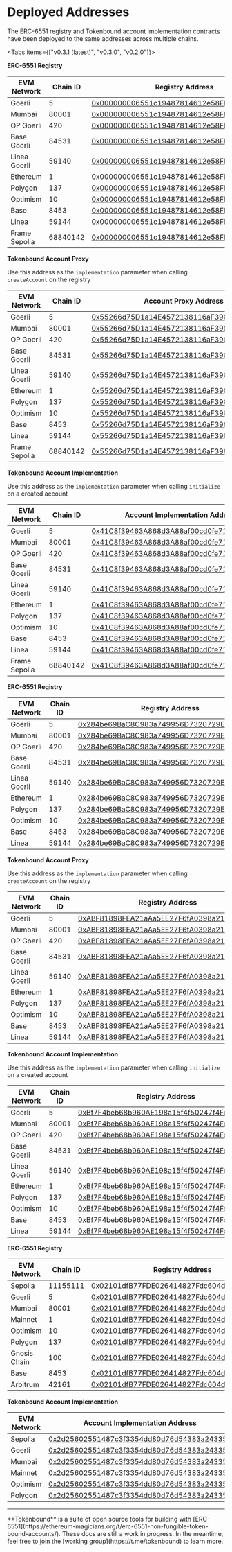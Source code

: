 
# Deployed Addresses

The ERC-6551 registry and Tokenbound account implementation contracts have been deployed to the same addresses across multiple chains.

<Tabs items={["v0.3.1 (latest)", "v0.3.0", "v0.2.0"]}>
  <Tab>

**ERC-6551 Registry**

| EVM Network   | Chain ID | Registry Address                                                                                                                      |
| ------------- | -------- | ------------------------------------------------------------------------------------------------------------------------------------- |
| Goerli        | 5        | [0x000000006551c19487814612e58FE06813775758](https://goerli.etherscan.io/address/0x000000006551c19487814612e58FE06813775758)          |
| Mumbai        | 80001    | [0x000000006551c19487814612e58FE06813775758](https://mumbai.polygonscan.com/address/0x000000006551c19487814612e58FE06813775758)       |
| OP Goerli     | 420      | [0x000000006551c19487814612e58FE06813775758](https://goerli-optimism.etherscan.io/address/0x000000006551c19487814612e58FE06813775758) |
| Base Goerli   | 84531    | [0x000000006551c19487814612e58FE06813775758](https://goerli.basescan.org/address/0x000000006551c19487814612e58FE06813775758)          |
| Linea Goerli  | 59140    | [0x000000006551c19487814612e58FE06813775758](https://goerli.lineascan.build/address/0x000000006551c19487814612e58FE06813775758)       |
| Ethereum      | 1        | [0x000000006551c19487814612e58FE06813775758](https://etherscan.io/address/0x000000006551c19487814612e58FE06813775758)                 |
| Polygon       | 137      | [0x000000006551c19487814612e58FE06813775758](https://polygonscan.com/address/0x000000006551c19487814612e58FE06813775758)              |
| Optimism      | 10       | [0x000000006551c19487814612e58FE06813775758](https://optimistic.etherscan.io/address/0x000000006551c19487814612e58FE06813775758)      |
| Base          | 8453     | [0x000000006551c19487814612e58FE06813775758](https://basescan.org/address/0x000000006551c19487814612e58FE06813775758)                 |
| Linea         | 59144    | [0x000000006551c19487814612e58FE06813775758](https://lineascan.build/address/0x000000006551c19487814612e58FE06813775758)              |
| Frame Sepolia | 68840142 | [0x000000006551c19487814612e58FE06813775758](https://explorer.testnet.frame.xyz/address/0x000000006551c19487814612e58FE06813775758)   |

**Tokenbound Account Proxy**

Use this address as the `implementation` parameter when calling `createAccount` on the registry

| EVM Network   | Chain ID | Account Proxy Address                                                                                                                      |
| ------------- | -------- | ------------------------------------------------------------------------------------------------------------------------------------- |
| Goerli        | 5        | [0x55266d75D1a14E4572138116aF39863Ed6596E7F](https://goerli.etherscan.io/address/0x55266d75D1a14E4572138116aF39863Ed6596E7F)          |
| Mumbai        | 80001    | [0x55266d75D1a14E4572138116aF39863Ed6596E7F](https://mumbai.polygonscan.com/address/0x55266d75D1a14E4572138116aF39863Ed6596E7F)       |
| OP Goerli     | 420      | [0x55266d75D1a14E4572138116aF39863Ed6596E7F](https://goerli-optimism.etherscan.io/address/0x55266d75D1a14E4572138116aF39863Ed6596E7F) |
| Base Goerli   | 84531    | [0x55266d75D1a14E4572138116aF39863Ed6596E7F](https://goerli.basescan.org/address/0x55266d75D1a14E4572138116aF39863Ed6596E7F)          |
| Linea Goerli  | 59140    | [0x55266d75D1a14E4572138116aF39863Ed6596E7F](https://goerli.lineascan.build/address/0x55266d75D1a14E4572138116aF39863Ed6596E7F)       |
| Ethereum      | 1        | [0x55266d75D1a14E4572138116aF39863Ed6596E7F](https://etherscan.io/address/0x55266d75D1a14E4572138116aF39863Ed6596E7F)                 |
| Polygon       | 137      | [0x55266d75D1a14E4572138116aF39863Ed6596E7F](https://polygonscan.com/address/0x55266d75D1a14E4572138116aF39863Ed6596E7F)              |
| Optimism      | 10       | [0x55266d75D1a14E4572138116aF39863Ed6596E7F](https://optimistic.etherscan.io/address/0x55266d75D1a14E4572138116aF39863Ed6596E7F)      |
| Base          | 8453     | [0x55266d75D1a14E4572138116aF39863Ed6596E7F](https://basescan.org/address/0x55266d75D1a14E4572138116aF39863Ed6596E7F)                 |
| Linea         | 59144    | [0x55266d75D1a14E4572138116aF39863Ed6596E7F](https://lineascan.build/address/0x55266d75D1a14E4572138116aF39863Ed6596E7F)              |
| Frame Sepolia | 68840142 | [0x55266d75D1a14E4572138116aF39863Ed6596E7F](https://explorer.testnet.frame.xyz/address/0x55266d75D1a14E4572138116aF39863Ed6596E7F)   |

**Tokenbound Account Implementation**

Use this address as the `implementation` parameter when calling `initialize` on a created account

| EVM Network   | Chain ID | Account Implementation Address                                                                                                                      |
| ------------- | -------- | ------------------------------------------------------------------------------------------------------------------------------------- |
| Goerli        | 5        | [0x41C8f39463A868d3A88af00cd0fe7102F30E44eC](https://goerli.etherscan.io/address/0x41C8f39463A868d3A88af00cd0fe7102F30E44eC)          |
| Mumbai        | 80001    | [0x41C8f39463A868d3A88af00cd0fe7102F30E44eC](https://mumbai.polygonscan.com/address/0x41C8f39463A868d3A88af00cd0fe7102F30E44eC)       |
| OP Goerli     | 420      | [0x41C8f39463A868d3A88af00cd0fe7102F30E44eC](https://goerli-optimism.etherscan.io/address/0x41C8f39463A868d3A88af00cd0fe7102F30E44eC) |
| Base Goerli   | 84531    | [0x41C8f39463A868d3A88af00cd0fe7102F30E44eC](https://goerli.basescan.org/address/0x41C8f39463A868d3A88af00cd0fe7102F30E44eC)          |
| Linea Goerli  | 59140    | [0x41C8f39463A868d3A88af00cd0fe7102F30E44eC](https://goerli.lineascan.build/address/0x41C8f39463A868d3A88af00cd0fe7102F30E44eC)       |
| Ethereum      | 1        | [0x41C8f39463A868d3A88af00cd0fe7102F30E44eC](https://etherscan.io/address/0x41C8f39463A868d3A88af00cd0fe7102F30E44eC)                 |
| Polygon       | 137      | [0x41C8f39463A868d3A88af00cd0fe7102F30E44eC](https://polygonscan.com/address/0x41C8f39463A868d3A88af00cd0fe7102F30E44eC)              |
| Optimism      | 10       | [0x41C8f39463A868d3A88af00cd0fe7102F30E44eC](https://optimistic.etherscan.io/address/0x41C8f39463A868d3A88af00cd0fe7102F30E44eC)      |
| Base          | 8453     | [0x41C8f39463A868d3A88af00cd0fe7102F30E44eC](https://basescan.org/address/0x41C8f39463A868d3A88af00cd0fe7102F30E44eC)                 |
| Linea         | 59144    | [0x41C8f39463A868d3A88af00cd0fe7102F30E44eC](https://lineascan.build/address/0x41C8f39463A868d3A88af00cd0fe7102F30E44eC)              |
| Frame Sepolia | 68840142 | [0x41C8f39463A868d3A88af00cd0fe7102F30E44eC](https://explorer.testnet.frame.xyz/address/0x41C8f39463A868d3A88af00cd0fe7102F30E44eC)   |

  </Tab>
  <Tab>

**ERC-6551 Registry**

| EVM Network  | Chain ID | Registry Address                                                                                                                      |
| ------------ | -------- | ------------------------------------------------------------------------------------------------------------------------------------- |
| Goerli       | 5        | [0x284be69BaC8C983a749956D7320729EB24bc75f9](https://goerli.etherscan.io/address/0x284be69BaC8C983a749956D7320729EB24bc75f9)          |
| Mumbai       | 80001    | [0x284be69BaC8C983a749956D7320729EB24bc75f9](https://mumbai.polygonscan.com/address/0x284be69BaC8C983a749956D7320729EB24bc75f9)       |
| OP Goerli    | 420      | [0x284be69BaC8C983a749956D7320729EB24bc75f9](https://goerli-optimism.etherscan.io/address/0x284be69BaC8C983a749956D7320729EB24bc75f9) |
| Base Goerli  | 84531    | [0x284be69BaC8C983a749956D7320729EB24bc75f9](https://goerli.basescan.org/address/0x284be69BaC8C983a749956D7320729EB24bc75f9)          |
| Linea Goerli | 59140    | [0x284be69BaC8C983a749956D7320729EB24bc75f9](https://goerli.lineascan.build/address/0x284be69BaC8C983a749956D7320729EB24bc75f9)       |
| Ethereum     | 1        | [0x284be69BaC8C983a749956D7320729EB24bc75f9](https://etherscan.io/address/0x284be69BaC8C983a749956D7320729EB24bc75f9)                 |
| Polygon      | 137      | [0x284be69BaC8C983a749956D7320729EB24bc75f9](https://polygonscan.com/address/0x284be69BaC8C983a749956D7320729EB24bc75f9)              |
| Optimism     | 10       | [0x284be69BaC8C983a749956D7320729EB24bc75f9](https://optimistic.etherscan.io/address/0x284be69BaC8C983a749956D7320729EB24bc75f9)      |
| Base         | 8453     | [0x284be69BaC8C983a749956D7320729EB24bc75f9](https://basescan.org/address/0x284be69BaC8C983a749956D7320729EB24bc75f9)                 |
| Linea        | 59144    | [0x284be69BaC8C983a749956D7320729EB24bc75f9](https://lineascan.build/address/0x284be69BaC8C983a749956D7320729EB24bc75f9)              |

**Tokenbound Account Proxy**

Use this address as the `implementation` parameter when calling `createAccount` on the registry

| EVM Network  | Chain ID | Registry Address                                                                                                                      |
| ------------ | -------- | ------------------------------------------------------------------------------------------------------------------------------------- |
| Goerli       | 5        | [0xABF81898FEA21aAa5EE27F6fA0398a217a29bE9f](https://goerli.etherscan.io/address/0xABF81898FEA21aAa5EE27F6fA0398a217a29bE9f)          |
| Mumbai       | 80001    | [0xABF81898FEA21aAa5EE27F6fA0398a217a29bE9f](https://mumbai.polygonscan.com/address/0xABF81898FEA21aAa5EE27F6fA0398a217a29bE9f)       |
| OP Goerli    | 420      | [0xABF81898FEA21aAa5EE27F6fA0398a217a29bE9f](https://goerli-optimism.etherscan.io/address/0xABF81898FEA21aAa5EE27F6fA0398a217a29bE9f) |
| Base Goerli  | 84531    | [0xABF81898FEA21aAa5EE27F6fA0398a217a29bE9f](https://goerli.basescan.org/address/0xABF81898FEA21aAa5EE27F6fA0398a217a29bE9f)          |
| Linea Goerli | 59140    | [0xABF81898FEA21aAa5EE27F6fA0398a217a29bE9f](https://goerli.lineascan.build/address/0xABF81898FEA21aAa5EE27F6fA0398a217a29bE9f)       |
| Ethereum     | 1        | [0xABF81898FEA21aAa5EE27F6fA0398a217a29bE9f](https://etherscan.io/address/0xABF81898FEA21aAa5EE27F6fA0398a217a29bE9f)                 |
| Polygon      | 137      | [0xABF81898FEA21aAa5EE27F6fA0398a217a29bE9f](https://polygonscan.com/address/0xABF81898FEA21aAa5EE27F6fA0398a217a29bE9f)              |
| Optimism     | 10       | [0xABF81898FEA21aAa5EE27F6fA0398a217a29bE9f](https://optimistic.etherscan.io/address/0xABF81898FEA21aAa5EE27F6fA0398a217a29bE9f)      |
| Base         | 8453     | [0xABF81898FEA21aAa5EE27F6fA0398a217a29bE9f](https://basescan.org/address/0xABF81898FEA21aAa5EE27F6fA0398a217a29bE9f)                 |
| Linea        | 59144    | [0xABF81898FEA21aAa5EE27F6fA0398a217a29bE9f](https://lineascan.build/address/0xABF81898FEA21aAa5EE27F6fA0398a217a29bE9f)              |

**Tokenbound Account Implementation**

Use this address as the `implementation` parameter when calling `initialize` on a created account

| EVM Network  | Chain ID | Registry Address                                                                                                                      |
| ------------ | -------- | ------------------------------------------------------------------------------------------------------------------------------------- |
| Goerli       | 5        | [0xBf7F4beb68b960AE198a15f4f50247f4Fd20E21a](https://goerli.etherscan.io/address/0xBf7F4beb68b960AE198a15f4f50247f4Fd20E21a)          |
| Mumbai       | 80001    | [0xBf7F4beb68b960AE198a15f4f50247f4Fd20E21a](https://mumbai.polygonscan.com/address/0xBf7F4beb68b960AE198a15f4f50247f4Fd20E21a)       |
| OP Goerli    | 420      | [0xBf7F4beb68b960AE198a15f4f50247f4Fd20E21a](https://goerli-optimism.etherscan.io/address/0xBf7F4beb68b960AE198a15f4f50247f4Fd20E21a) |
| Base Goerli  | 84531    | [0xBf7F4beb68b960AE198a15f4f50247f4Fd20E21a](https://goerli.basescan.org/address/0xBf7F4beb68b960AE198a15f4f50247f4Fd20E21a)          |
| Linea Goerli | 59140    | [0xBf7F4beb68b960AE198a15f4f50247f4Fd20E21a](https://goerli.lineascan.build/address/0xBf7F4beb68b960AE198a15f4f50247f4Fd20E21a)       |
| Ethereum     | 1        | [0xBf7F4beb68b960AE198a15f4f50247f4Fd20E21a](https://etherscan.io/address/0xBf7F4beb68b960AE198a15f4f50247f4Fd20E21a)                 |
| Polygon      | 137      | [0xBf7F4beb68b960AE198a15f4f50247f4Fd20E21a](https://polygonscan.com/address/0xBf7F4beb68b960AE198a15f4f50247f4Fd20E21a)              |
| Optimism     | 10       | [0xBf7F4beb68b960AE198a15f4f50247f4Fd20E21a](https://optimistic.etherscan.io/address/0xBf7F4beb68b960AE198a15f4f50247f4Fd20E21a)      |
| Base         | 8453     | [0xBf7F4beb68b960AE198a15f4f50247f4Fd20E21a](https://basescan.org/address/0xBf7F4beb68b960AE198a15f4f50247f4Fd20E21a)                 |
| Linea        | 59144    | [0xBf7F4beb68b960AE198a15f4f50247f4Fd20E21a](https://lineascan.build/address/0xBf7F4beb68b960AE198a15f4f50247f4Fd20E21a)              |

  </Tab>
  <Tab>
  
**ERC-6551 Registry**

| EVM Network  | Chain ID | Registry Address                                                                                                                 |
| ------------ | -------- | -------------------------------------------------------------------------------------------------------------------------------- |
| Sepolia      | 11155111 | [0x02101dfB77FDE026414827Fdc604ddAF224F0921](https://sepolia.etherscan.io/address/0x02101dfB77FDE026414827Fdc604ddAF224F0921)    |
| Goerli       | 5        | [0x02101dfB77FDE026414827Fdc604ddAF224F0921](https://goerli.etherscan.io/address/0x02101dfB77FDE026414827Fdc604ddAF224F0921)     |
| Mumbai       | 80001    | [0x02101dfB77FDE026414827Fdc604ddAF224F0921](https://mumbai.polygonscan.com/address/0x02101dfB77FDE026414827Fdc604ddAF224F0921)  |
| Mainnet      | 1        | [0x02101dfB77FDE026414827Fdc604ddAF224F0921](https://etherscan.io/address/0x02101dfB77FDE026414827Fdc604ddAF224F0921)            |
| Optimism     | 10       | [0x02101dfB77FDE026414827Fdc604ddAF224F0921](https://optimistic.etherscan.io/address/0x02101dfB77FDE026414827Fdc604ddAF224F0921) |
| Polygon      | 137      | [0x02101dfB77FDE026414827Fdc604ddAF224F0921](https://polygonscan.com/address/0x02101dfB77FDE026414827Fdc604ddAF224F0921)         |
| Gnosis Chain | 100      | [0x02101dfB77FDE026414827Fdc604ddAF224F0921](https://gnosisscan.io/address/0x02101dfB77FDE026414827Fdc604ddAF224F0921)           |
| Base         | 8453     | [0x02101dfB77FDE026414827Fdc604ddAF224F0921](https://basescan.org/address/0x02101dfB77FDE026414827Fdc604ddAF224F0921)            |
| Arbitrum     | 42161    | [0x02101dfB77FDE026414827Fdc604ddAF224F0921](https://arbiscan.io/address/0x02101dfb77fde026414827fdc604ddaf224f0921)             |

**Tokenbound Account Implementation**

| EVM Network | Account Implementation Address                                                                                                  |
| ----------- | ------------------------------------------------------------------------------------------------------------------------------- |
| Sepolia     | [0x2d25602551487c3f3354dd80d76d54383a243358](https://sepolia.etherscan.io/address/0x2d25602551487c3f3354dd80d76d54383a243358)   |
| Goerli      | [0x2d25602551487c3f3354dd80d76d54383a243358](https://goerli.etherscan.io/address/0x2d25602551487c3f3354dd80d76d54383a243358)    |
| Mumbai      | [0x2d25602551487c3f3354dd80d76d54383a243358](https://mumbai.polygonscan.com/address/0x2d25602551487c3f3354dd80d76d54383a243358) |
| Mainnet     | [0x2d25602551487c3f3354dd80d76d54383a243358](https://etherscan.io/address/0x2d25602551487c3f3354dd80d76d54383a243358)           |
| Optimism    | [0x2d25602551487c3f3354dd80d76d54383a243358](https://optimistic.com/address/0x2d25602551487c3f3354dd80d76d54383a243358)         |
| Polygon     | [0x2d25602551487c3f3354dd80d76d54383a243358](https://polygonscan.com/address/0x2d25602551487c3f3354dd80d76d54383a243358)        |

  </Tab>
</Tabs>

---

<Callout emoji="✍🏽">
  **Tokenbound** is a suite of open source tools for building with
  [ERC-6551](https://ethereum-magicians.org/t/erc-6551-non-fungible-token-bound-accounts/).
  These docs are still a work in progress. In the meantime, feel free to join
  the [working group](https://t.me/tokenbound) to learn more.
</Callout>
